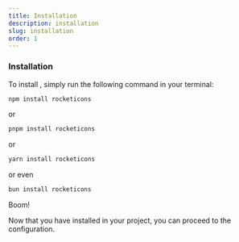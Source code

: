```yaml
---
title: Installation
description: installation
slug: installation
order: 1
---
```



### Installation

To install <RocketIconsTextDefault />, simply run the following command in your terminal:

```bash
npm install rocketicons
```

or

```bash
pnpm install rocketicons
```

or

```bash
yarn install rocketicons
```

or even

```bash
bun install rocketicons
```

Boom!

Now that you have installed <RocketIconsTextDefault /> in your project, you can proceed to the configuration.
